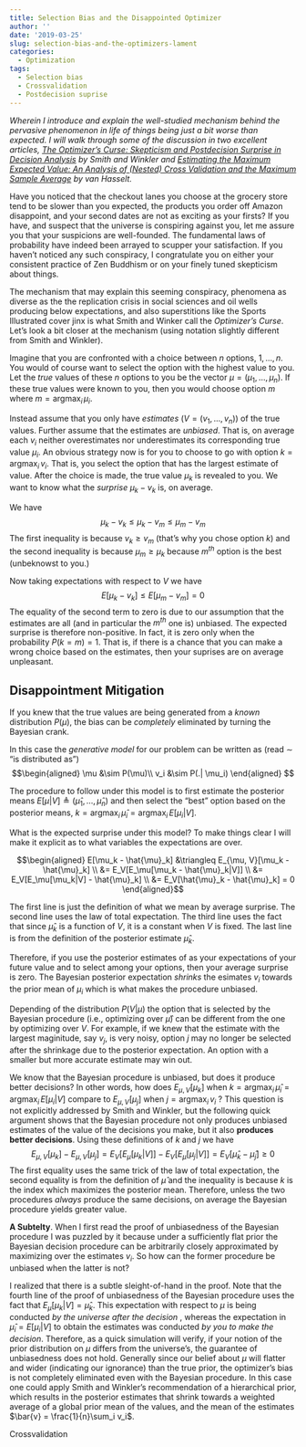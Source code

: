 ```yaml
---
title: Selection Bias and the Disappointed Optimizer
author: ''
date: '2019-03-25'
slug: selection-bias-and-the-optimizers-lament
categories:
  - Optimization
tags:
  - Selection bias
  - Crossvalidation
  - Postdecision suprise
---
```


_Wherein I introduce and explain the well-studied mechanism behind the pervasive phenomenon in life of things being just a bit worse than expected. I will walk through some of the discussion in two excellent articles, [The Optimizer’s Curse: Skepticism and Postdecision Surprise in Decision Analysis](https://pdfs.semanticscholar.org/ce61/396a4abe1da265f4b5d3f05d11fd206c40f7.pdf) by Smith and Winkler and [Estimating the Maximum Expected Value: An Analysis of (Nested) Cross Validation and the Maximum Sample Average](https://arxiv.org/pdf/1302.7175.pdf) by van Hasselt._

Have you noticed that the checkout lanes you choose at the grocery store tend to be slower than you expected, the products you order off Amazon disappoint, and your second dates are not as exciting as your firsts? If you have, and suspect that the universe is conspiring against you, let me assure you that your suspicions are well-founded. The fundamental laws of probability have indeed been arrayed to scupper your satisfaction. If you haven't noticed any such conspiracy, I congratulate you on either your consistent practice of Zen Buddhism or on your finely tuned skepticism about things.

The mechanism that may explain this seeming conspiracy, phenomena as diverse as the the replication crisis in social sciences and oil wells producing below expectations, and also superstitions like the Sports Illustrated cover jinx is what Smith and Winker call the _Optimizer's Curse_. Let's look a bit closer at the mechanism (using notation slightly different from Smith and Winkler).

Imagine that you are confronted with a choice between $n$ options, $1, \ldots, n$. You would of course want to select the option with the highest value to you. Let the _true_ values of these $n$ options to you be the vector $\mu = (\mu_1, \ldots, \mu_n)$.  If these true values were known to you, then you would choose option $m$ where $m = \mbox{argmax}_i\, \mu_i$. 

Instead assume that you only have _estimates_ ($V = (v_1, \ldots, v_n)$) of the true values. Further assume that the estimates are _unbiased_. That is, on average each $v_i$ neither overestimates nor underestimates its corresponding true value $\mu_i$. An obvious strategy now is for you to choose to go with option $k = \mbox{argmax}_i\, v_i$. That is, you select the option that has the largest estimate of value. After the choice is made, the true value $\mu_k$ is revealed to you. We want to know what the _surprise_ $\mu_k - v_k$ is, on average.

We have
$$\mu_k - v_k \leq \mu_k - v_m \leq \mu_m - v_m$$
The first inequality is because $v_k \geq v_m$ (that's why you chose option $k$) and the second inequality is because $\mu_m \geq \mu_k$ because $m^{th}$ option is the best (unbeknowst to you.)

Now taking expectations with respect to $V$ we have
$$ E[\mu_k - v_k ] \leq E[\mu_m - v_m] = 0$$
The equality of the second term to zero is due to our assumption that the estimates are all (and in particular the $m^{th}$ one is) unbiased. The expected surprise is therefore non-positive. In fact, it is zero only when the probability $P(k = m) = 1$. That is, if there is a chance that you can make a wrong choice based on the estimates, then your suprises are on average unpleasant. 

Disappointment Mitigation
-------------------
If you knew that the true values are being generated from a _known_ distribution $P(\mu)$, the bias can be _completely_ eliminated by turning the Bayesian crank. 

In this case the _generative model_ for our problem can be written as (read $\sim$ "is distributed as")
$$\begin{aligned}
\mu &\sim P(\mu)\\
v_i &\sim P(.| \mu_i)
\end{aligned}
$$

The procedure to follow under this model is to first estimate the posterior means $E[\mu|V] \triangleq (\hat{\mu}_1, \ldots, \hat{\mu}_n)$ and then select the "best" option based on the posterior means, $k = \mbox{argmax}_i\, \hat{\mu}_i = \mbox{argmax}_i\, E[\mu_i|V]$. 

What is the expected surprise under this model? To make things clear I will make it explicit as to what variables the expectations are over.

$$\begin{aligned}
E[\mu_k - \hat{\mu}_k] &\triangleq E_{\mu, V}[\mu_k - \hat{\mu}_k] \\
&= E_V[E_\mu[\mu_k - \hat{\mu}_k|V]]  \\
&= E_V[E_\mu[\mu_k|V] - \hat{\mu}_k] \\
&= E_V[\hat{\mu}_k  - \hat{\mu}_k] = 0
\end{aligned}$$ 

The first line is just the definition of what we mean by average surprise. The second line uses the law of total expectation. The third line uses the fact that since $\hat{\mu}_k$ is a function of $V$, it is a constant when $V$ is fixed. The last line is from the definition of the posterior estimate $\hat{\mu}_k$. 

Therefore, if you use the posterior estimates of as your expectations of your future value and to select among your options, then your average surprise is zero. The Bayesian posterior expectation _shrinks_ the esimates $v_i$ towards the prior mean of $\mu_i$ which is what makes the procedure unbiased.

Depending of the distribution $P(V|\mu)$ the option that is selected by the Bayesian procedure (i.e., optimizing over $\hat{\mu}$) can be different from the one by optimizing over $V$. For example, if we knew that the estimate with the largest maginitude, say $v_j$, is very noisy, option $j$ may no longer be selected after the shrinkage due to the posterior expectation. An option with a smaller but more accurate estimate may win out. 

We know that the Bayesian procedure is unbiased, but does it produce better decisions? In other words, how does  $E_{\mu, V}[\mu_k]$ when $k = \mbox{argmax}_i\, \hat{\mu}_i = \mbox{argmax}_i\, E[\mu_i|V]$ compare to  $E_{\mu, V}[\mu_j]$ when $j = \mbox{argmax}_i\, v_i$ ? This question is not explicitly addressed by Smith and Winkler, but the following quick argument shows that the Bayesian procedure not only produces unbiased estimates of the value of the decisions you make, but it also __produces better decisions__. Using these definitions of $k$ and $j$ we have
$$ E_{\mu, V}[\mu_k] - E_{\mu, V}[\mu_j] = E_V[E_\mu[\mu_k|V]] - E_V[E_\mu[\mu_j|V]] = E_V[\hat{\mu}_k - \hat{\mu}_j] \geq 0$$
The first equality uses the same trick of the law of total expectation, the second equality is from the definition of $\hat{\mu}$ and the inequality is because $k$ is the index which maximizes the posterior mean. Therefore, unless the two procedures _always_ produce the same decisions, on average the Bayesian procedure yields greater value. 

**A Subtelty**. When I first read the proof of unbiasedness of the Bayesian procedure I was puzzled by it because under a sufficiently flat prior the Bayesian decision procedure can be arbitrarily closely approximated by maximizing over the estimates $v_i$. So how can the former procedure be unbiased when the latter is not? 

I realized that there is a subtle sleight-of-hand in the proof. Note that the fourth line of the proof of unbiasedness of the Bayesian procedure uses the fact that $E_\mu[\mu_k|V] = \hat{\mu}_k$. This expectation with respect to $\mu$ is being conducted _by the universe after the decision_ , whereas the expectation in $\hat{\mu}_i = E[\mu_i|V]$ to obtain the estimates was conducted _by you to make the decision_. Therefore, as a quick simulation will verify, if your notion of the prior distribution on $\mu$ differs from the universe's, the guarantee of unbiasedness does not hold. Generally since our belief about $\mu$ will flatter and wider (indicating our ignorance) than the true prior, the optimizer's bias is not completely eliminated even with the Bayesian procedure. In this case one could apply Smith and Winkler's recommendation of a hierarchical prior, which results in the posterior estimates that shrink towards a weighted average of a global prior mean of the values, and the mean of the estimates $\bar{v} = \frac{1}{n}\sum_i v_i$.


Crossvalidation 






